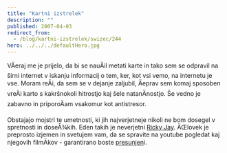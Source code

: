 ```yaml
---
title: "Kartni izstrelek"
description: ""
published: 2007-04-03
redirect_from:
  - /blog/kartni-izstrelek/swizec/244
hero: ../../../defaultHero.jpg
---
```


VÄeraj me je prijelo, da bi se nauÄil metati karte in tako sem se odpravil na širni internet v iskanju informacij o tem, ker, kot vsi vemo, na internetu je vse. Moram reÄi, da sem se v dejanje zaljubil, Äeprav sem komaj sposoben vreÄi karto s kakršnokoli hitrostjo kaj šele natanÄnostjo. Še vedno je zabavno in priporoÄam vsakomur kot antistresor.

Obstajajo mojstri te umetnosti, ki jih najverjetneje nikoli ne bom dosegel v spretnosti in doseÅ¾kih. Eden takih je neverjetni [Ricky Jay](http://www.rickyjay.com/). ÄŒlovek je preprosto izjemen in svetujem vam, da se spravite na youtube pogledat kaj njegovih filmÄkov - garantirano boste [presunjen](http://youtube.com/watch?v=HFAzKv8_XF4)i.
